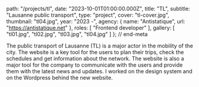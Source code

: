 
  path: "/projects/tl",
  date: "2023-10-01T01:00:00.000Z",
  title: "TL",
  subtitle: "Lausanne public transport",
  type: "project",
  cover: "tl-cover.jpg",
  thumbnail: "tl04.jpg",
  year: "2023 -",
  agency: {
    name: "Antistatique",
    url: "https://antistatique.net"
  },
  roles: [
    "Frontend developer"
  ],
  gallery: [
    "tl01.jpg",
    "tl02.jpg",
    "tl03.jpg",
    "tl04.jpg"
  ]
}; // end-meta

The public transport of Lausanne (TL) is a major actor in the mobility of the city. The website is a key tool for the users to plan their trips, check the schedules and get information about the network. The website is also a major tool for the company to communicate with the users and provide them with the latest news and updates. I worked on the design system and on the Wordpress behind the new website.


